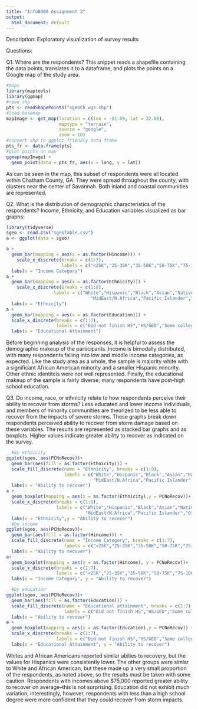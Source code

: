 ```yaml
---
title: "Info8000 Assignment 3"
output:
  html_document: default
---
```

Description: Exploratory visualization of survey results

Questions:

Q1. Where are the respondents?
    This snippet reads a shapefile containing the data points, translates it to a dataframe, and       plots the points on a Google map of the study area.
```r

#maps
library(maptools)
library(ggmap)
#read shp
pts <- readShapePoints("sgeoCh_wgs.shp")
#load basemap
mapImage <- get_map(location = c(lon = -81.09, lat = 32.08),
                    maptype = "terrain",
                    source = "google",
                    zoom = 10)
#convert shp to ggplot-friendly data frame
pts_fr <- data.frame(pts)
#plot points on map
ggmap(mapImage) +
  geom_point(data = pts_fr, aes(x = long, y = lat))
```
As can be seen in the map, this subset of respondents were all located within Chatham County,
GA. They were spread throughout the county, with clusters near the center of Savannah. Both 
inland and coastal communities are represented. 

Q2. What is the distribution of demographic characteristics of the respondents?
    Income, Ethnicity, and Education variables visualized as bar graphs:
```r
library(tidyverse)
sgeo <- read.csv("sgeoTable.csv")
a <- ggplot(data = sgeo)

a +
  geom_bar(mapping = aes(x = as.factor(Hincome))) +
    scale_x_discrete(breaks = c(1:7), 
                     labels = c("<25K","25-35K","35-50K","50-75K","75-100K","100-150K",">150K")) +
  labs(x = "Income Category")
a +
  geom_bar(mapping = aes(x = as.factor(Ethnicity))) +
    scale_x_discrete(breaks = c(1:8), 
                  labels = c("White","Hispanic","Black","Asian","Native American",
                                "MidEast/N.Africa","Pacific Islander","Other")) +
  labs(x = "Ethnicity")
a +
  geom_bar(mapping = aes(x = as.factor(Education))) +
  scale_x_discrete(breaks = c(1:7),
                   labels = c("Did not finish HS","HS/GED","Some college","Assoc","Bachelors","Some grad","Grad degree")) +
  labs(x = "Educational Attainment")
```
Before beginning analysis of the responses, it is helpful to assess the demographic makeup of the participants. Income is bimodally distributed, with many respondents falling into low and middle income categories, as expected. Like the study area as a whole, the sample is  majority white with a significant African American minority and a smaller Hispanic minority. Other ethnic identiteis were not well represented. Finally, the educational makeup of the sample is fairly diverse; many respondents have post-high school education. 

Q3. Do income, race, or ethnicity relate to how respondents perceive their ability to recover from storms?
    Less educated and lower income individuals, and members of minority communities are         theorized to be less able to recover from the impacts of severe storms. These graphs break down respondents perceived ability to recover from storm damage based on these variables. The results are represented as stacked bar graphs and as boxplots. Higher values indicate greater ability to recover as indicated on the survey. 

```r
  #by ethnicity
ggplot(sgeo, aes(PCNoRecov))+
  geom_bar(aes(fill = as.factor(Ethnicity))) +
  scale_fill_discrete(name = "Ethnicity", breaks = c(1:8),
                      labels = c("White","Hispanic","Black","Asian","Native American",
                                 "MidEast/N.Africa","Pacific Islander","Other")) +
  labs(x = "Ability to recover")
a +
  geom_boxplot(mapping = aes(x = as.factor(Ethnicity),y = PCNoRecov))+
  scale_x_discrete(breaks = c(1:8), 
                   labels = c("White","Hispanic","Black","Asian","Native American",
                              "MidEast/N.Africa","Pacific Islander","Other"))+
  labs(x = "Ethnicity",y = "Ability to recover")
  #by income
ggplot(sgeo, aes(PCNoRecov))+
  geom_bar(aes(fill = as.factor(Hincome))) +
  scale_fill_discrete(name = "Income Category", breaks = c(1:7),
                      labels = c("<25K","25-35K","35-50K","50-75K","75-100K","100-150K",">150K")) +
  labs(x = "Ability to recover")
a+ 
  geom_boxplot(mapping = aes(x = as.factor(Hincome), y = PCNoRecov))+
  scale_x_discrete(breaks = c(1:7), 
                   labels = c("<25K","25-35K","35-50K","50-75K","75-100K","100-150K",">150K")) +
  labs(x = "Income Category", y = "Ability to recover")

  #by education
ggplot(sgeo, aes(PCNoRecov))+
  geom_bar(aes(fill = as.factor(Education))) +
  scale_fill_discrete(name = "Educational attainment", breaks = c(1:7),
                      labels = c("Did not finish HS","HS/GED","Some college","Assoc","Bachelors","Some grad","Grad degree")) +
  labs(x = "Ability to recover")
a +
  geom_boxplot(mapping = aes(x = as.factor(Education),y = PCNoRecov)) +
  scale_x_discrete(breaks = c(1:7),
                   labels = c("Did not finish HS","HS/GED","Some college","Assoc","Bachelors","Some grad","Grad degree"))+
  labs(x = "Educational Attainment", y = "Ability to recover")
```

Whites and African Americans reported similar abilies to recovery, but the values for Hispanics were consistently lower. The other groups were simlar to White and African American, but these made up a very small proportion of the respondents, as noted above, so the results must be taken with some caution. Respondents with incomes above $75,000 reported greater ability to recover on average--this is not surprising. Education did not exhibit much variation; interestingly, however, respondents with less than a high school degree were more confident that they could recover from storm impacts. 
